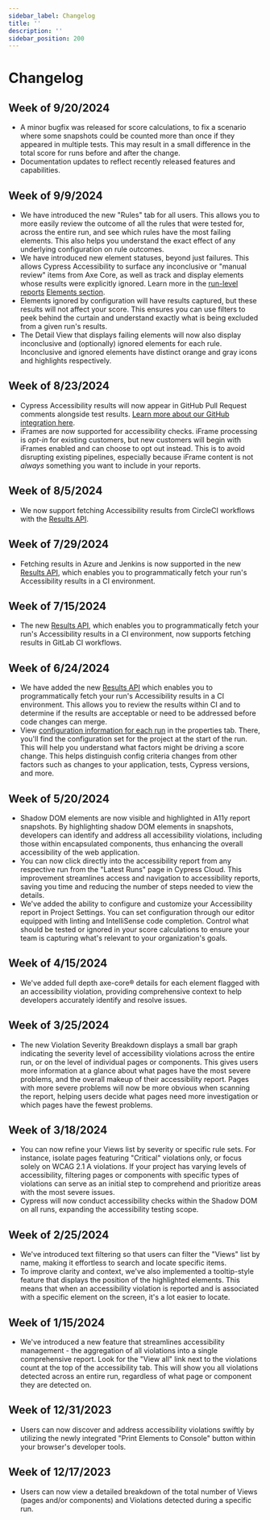 ```yaml
---
sidebar_label: Changelog
title: ''
description: ''
sidebar_position: 200
---
```


# Changelog

## Week of 9/20/2024

* A minor bugfix was released for score calculations, to fix a scenario where some snapshots could be counted more than once if they appeared in multiple tests. This may result in a small difference in the total score for runs before and after the change.
* Documentation updates to reflect recently released features and capabilities.

## Week of 9/9/2024

* We have introduced the new "Rules" tab for all users. This allows you to more easily review the outcome of all the rules that were tested for, across the entire run, and see which rules have the most failing elements. This also helps you understand the exact effect of any underlying configuration on rule outcomes.
* We have introduced new element statuses, beyond just failures. This allows Cypress Accessibility to surface any inconclusive or "manual review" items from Axe Core, as well as track and display elements whose results were explicitly ignored. Learn more in the [run-level reports](/accessibility/core-concepts/run-level-reports) [Elements section](/accessibility/core-concepts/run-level-reports#elements).
* Elements ignored by configuration will have results captured, but these results will not affect your score. This ensures you can use filters to peek behind the curtain and understand exactly what is being excluded from a given run's results.
* The Detail View that displays failing elements will now also display inconclusive and (optionally) ignored elements for each rule. Inconclusive and ignored elements have distinct orange and gray icons and highlights respectively.

## Week of 8/23/2024

* Cypress Accessibility results will now appear in GitHub Pull Request comments alongside test results. [Learn more about our GitHub integration here](https://docs.cypress.io/guides/cloud/integrations/source-control/github#Install-the-Cypress-GitHub-app).
* iFrames are now supported for accessibility checks. iFrame processing is _opt-in_ for existing customers, but new customers will begin with iFrames enabled and can choose to opt out instead. This is to avoid disrupting existing pipelines, especially because iFrame content is not _always_ something you want to include in your reports.

## Week of 8/5/2024

* We now support fetching Accessibility results from CircleCI workflows with the [Results API](accessibility/results-api).

## Week of 7/29/2024

* Fetching results in Azure and Jenkins is now supported in the new [Results API](accessibility/results-api), which enables you to programmatically fetch your run's Accessibility results in a CI environment.

## Week of 7/15/2024

* The new [Results API](accessibility/results-api), which enables you to programmatically fetch your run's Accessibility results in a CI environment, now supports fetching results in GitLab CI workflows.

## Week of 6/24/2024

* We have added the new [Results API](accessibility/results-api) which enables you to programmatically fetch your run's Accessibility results in a CI environment. This allows you to review the results within CI and to determine if the results are acceptable or need to be addressed before code changes can merge.
* View [configuration information for each run](/accessibility/configuration/overview#Viewing-Configuration-for-a-Run) in the properties tab. There, you'll find the configuration set for the project at the start of the run. This will help you understand what factors might be driving a score change. This helps distinguish config criteria changes from other factors such as changes to your application, tests, Cypress versions, and more.

## Week of 5/20/2024

* Shadow DOM elements are now visible and highlighted in A11y report snapshots. By highlighting shadow DOM elements in snapshots, developers can identify and address all accessibility violations, including those within encapsulated components, thus enhancing the overall accessibility of the web application.
* You can now click directly into the accessibility report from any respective run from the "Latest Runs" page in Cypress Cloud. This improvement streamlines access and navigation to accessibility reports, saving you time and reducing the number of steps needed to view the details.
* We've added the ability to configure and customize your Accessibility report in Project Settings. You can set configuration through our editor equipped with linting and IntelliSense code completion. Control what should be tested or ignored in your score calculations to ensure your team is capturing what's relevant to your organization's goals.

## Week of 4/15/2024

* We've added full depth axe-core® details for each element flagged with an accessibility violation, providing comprehensive context to help developers accurately identify and resolve issues.

## Week of 3/25/2024

* The new Violation Severity Breakdown displays a small bar graph indicating the severity level of accessibility violations across the entire run, or on the level of individual pages or components. This gives users more information at a glance about what pages have the most severe problems, and the overall makeup of their accessibility report. Pages with more severe problems will now be more obvious when scanning the report, helping users decide what pages need more investigation or which pages have the fewest problems.

## Week of 3/18/2024

* You can now refine your Views list by severity or specific rule sets. For instance, isolate pages featuring "Critical" violations only, or focus solely on WCAG 2.1 A violations. If your project has varying levels of accessibility, filtering pages or components with specific types of violations can serve as an initial step to comprehend and prioritize areas with the most severe issues.
* Cypress will now conduct accessibility checks within the Shadow DOM on all runs, expanding the accessibility testing scope.

## Week of 2/25/2024

* We've introduced text filtering so that users can filter the "Views" list by name, making it effortless to search and locate specific items.
* To improve clarity and context, we've also implemented a tooltip-style feature that displays the position of the highlighted elements. This means that when an accessibility violation is reported and is associated with a specific element on the screen, it's a lot easier to locate.

## Week of 1/15/2024

* We've introduced a new feature that streamlines accessibility management - the aggregation of all violations into a single comprehensive report. Look for the "View all" link next to the violations count at the top of the accessibility tab. This will show you all violations detected across an entire run, regardless of what page or component they are detected on.

## Week of 12/31/2023

* Users can now discover and address accessibility violations swiftly by utilizing the newly integrated "Print Elements to Console" button within your browser's developer tools.

## Week of 12/17/2023

* Users can now view a detailed breakdown of the total number of Views (pages and/or components) and Violations detected during a specific run.
